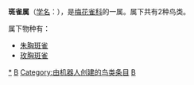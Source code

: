 {{Automatic Taxobox
| taxon = Hypargos
| authority = [[路德維希·賴興巴赫|Reichenbach]], 1862
| image = Pink-throated Twinspot (Hypargos margaritatus) on the ground.jpg
| image_caption = Hypargos margaritatus
| subdivision_ranks = [[物种|种]]
| subdivision = 见正文
}}

'''斑雀属'''（[[学名|学名]]：{{lang|la|''Hypargos''}}），是[[梅花雀科|梅花雀科]]的一属。属下共有2种鸟类。

属下物种有：
* [[朱胸斑雀|朱胸斑雀]] {{lang|la|''Hypargos niveoguttatus''}}
* [[玫胸斑雀|玫胸斑雀]] {{lang|la|''Hypargos margaritatus''}}

{{Taxonbar}}
[[Category:斑雀属|*]]
[[Category:梅花雀科|B]]
[[Category:由机器人创建的鸟类条目|Category:由机器人创建的鸟类条目]]
[[Category:_1862年描述的分类群|B]]